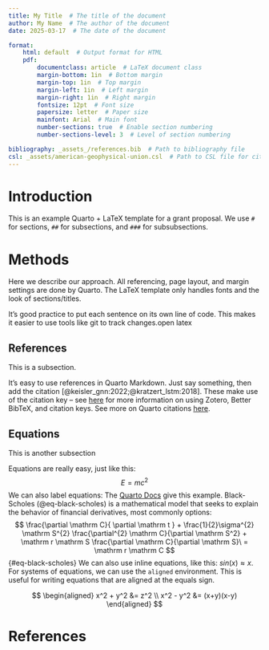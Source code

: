 ```yaml
---
title: My Title  # The title of the document
author: My Name  # The author of the document
date: 2025-03-17  # The date of the document

format:
    html: default  # Output format for HTML
    pdf:
        documentclass: article  # LaTeX document class
        margin-bottom: 1in  # Bottom margin
        margin-top: 1in  # Top margin
        margin-left: 1in  # Left margin
        margin-right: 1in  # Right margin
        fontsize: 12pt  # Font size
        papersize: letter  # Paper size
        mainfont: Arial  # Main font
        number-sections: true  # Enable section numbering
        number-sections-level: 3  # Level of section numbering

bibliography: _assets_/references.bib  # Path to bibliography file
csl: _assets/american-geophysical-union.csl  # Path to CSL file for citation styling
---
```


# Introduction

This is an example Quarto + LaTeX template for a grant proposal.
We use `#` for sections, `##` for subsections, and `###` for subsubsections.

# Methods

Here we describe our approach.
All referencing, page layout, and margin  settings are done by Quarto.
The LaTeX template only handles fonts and  the look of sections/titles.

It's good practice to put each sentence on its own line of code.
This makes it easier to use tools like git to track changes.open latex

## References

This is a subsection.

It's easy to use references in Quarto Markdown.
Just say something, then add the citation [@keisler_gnn:2022;@kratzert_lstm:2018].
These make use of the citation key -- see [here](https://dossgollin-lab.github.io/lab-guide/posts/2024-08-15-zotero.html) for more information on using Zotero, Better BibTeX, and citation keys.
See more on Quarto citations [here](https://quarto.org/docs/authoring/citations.html).

## Equations

This is another subsection

Equations are really easy, just like this:
$$
E = mc^2
$$
We can also label equations:
The [Quarto Docs](https://quarto.org/docs/authoring/cross-references.html#equations) give this example.
Black-Scholes (@eq-black-scholes) is a mathematical model that seeks to explain the behavior of financial derivatives, most commonly options:
$$
\frac{\partial \mathrm C}{ \partial \mathrm t } + \frac{1}{2}\sigma^{2} \mathrm S^{2}
\frac{\partial^{2} \mathrm C}{\partial \mathrm S^2}
  + \mathrm r \mathrm S \frac{\partial \mathrm C}{\partial \mathrm S}\ =
  \mathrm r \mathrm C 
$$ {#eq-black-scholes}
We can also use inline equations, like this: $sin(x) \approx x$.
For systems of equations, we can use the `aligned` environment.
This is useful for writing equations that are aligned at the equals sign.

$$
\begin{aligned}
x^2 + y^2 &= z^2 \\
x^2 - y^2 &= (x+y)(x-y)
\end{aligned}
$$

# References {.unnumbered}

::: {#refs}
:::